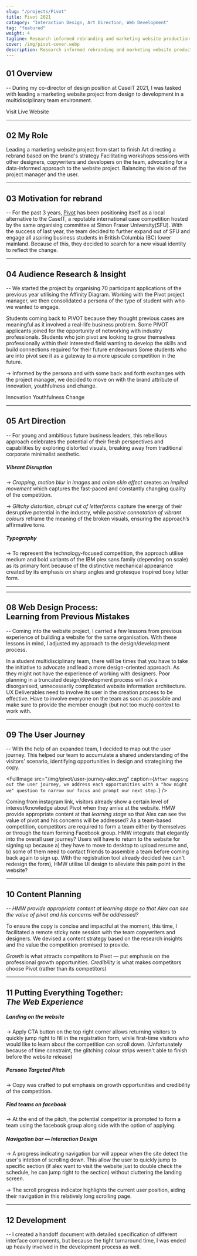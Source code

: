 ```yaml
---
slug: "/projects/Pivot"
title: Pivot 2021
catagory: "Interaction Design, Art Direction, Web Development"
tag: "featured"
weight: 4
tagline: Research informed rebranding and marketing website production for a BC based business competition
cover: /img/pivot-cover.webp
description: Research informed rebranding and marketing website production for a BC based business competition
---
```


## 01 Overview

-- During my co-director of design position at CaseIT 2021, I was tasked with leading a marketing website project from design to development in a multidisciplinary team environment.

<ProjectInfo>
  <ProjectInfoItem
    fieldName="Skills"
    value="Art Direction, Visual Design, Interaction Design, Web Development"
  />
  <ProjectInfoItem fieldName="Duration" value="1 month" />
  <ProjectInfoItem fieldName="Tools" value="Figma, ReactJS" />
  <ProjectInfoItem
    fieldName="Team"
    value="Amena Salman, Jasmeet Kaur, Denzel Tjokroardi"
  />
</ProjectInfo>

<ResourceLink url="https://pivot.caseit.org" resourceName="pivot-website">
  Visit Live Website
</ResourceLink>

---

## 02 My Role

<ListLayout noPadding>
  <ListItem>Leading a marketing website project from start to finish</ListItem>
  <ListItem>Art directing a rebrand based on the brand's strategy</ListItem>
  <ListItem>
    Facilitating workshops sessions with other designers, copywriters and
    developers on the team, advocating for a data-informed approach to the
    website project.
  </ListItem>
  <ListItem>Balancing the vision of the project manager and the user.</ListItem>
</ListLayout>

---

## 03 Motivation for rebrand

-- For the past 3 years, [Pivot](https://pivot.caseit.org) has been positioning itself as a local alternative to the CaseIT, a reputable international case competition hosted by the same organising committee at Simon Fraser University(SFU). With the success of last year, the team decided to further expand out of SFU and engage all aspiring business students in British Columbia (BC) lower mainland. Because of this, they decided to search for a new visual identity to reflect the change.

<FullImage
  src="/img/pivot/pivot-hall.webp"
  alt="Competitor Workshop session from pivot 2020, taken by Cody Leung"
  caption="Competitor Workshop session from pivot 2020, taken by Cody Leung"
/>

---

## 04 Audience Research & Insight

-- We started the project by organising 70 participant applications of the previous year utilising the Affinity Diagram. Working with the Pivot project manager, we then consolidated a persona of the type of student with who we wanted to engage.

<ListLayout noPadding full label="Major themes in participant's response">
  <ListItem heading="Real-life Scenario">
    Students coming back to PIVOT because they thought previous cases are
    meaningful as it involved a real-life business problem.
  </ListItem>
  <ListItem heading="Industry Netwroking Opportunities">
    Some PIVOT applicants joined for the opportunity of networking with industry
    professionals.
  </ListItem>
  <ListItem heading="Self Development">
    Students who join pivot are looking to grow themselves professionally within
    their interested field wanting to develop the skills and build connections
    required for their future endeavours
  </ListItem>
  <ListItem heading="Gateway to More Upscale Competition">
    Some students who are into pivot see it as a gateway to a more upscale
    competition in the future.
  </ListItem>
</ListLayout>

<FullImage src="/img/pivot/persona-alex.webp" alt="Driven Competitor persona" />

-> Informed by the persona and with some back and forth exchanges with the project manager, we decided to move on with the brand attribute of innovation, youthfulness and change.

<ListLayout noPadding secondary label="Brand attributes">
  <ListItem>Innovation</ListItem>
  <ListItem>Youthfulness</ListItem>
  <ListItem>Change</ListItem>
</ListLayout>

---

## 05 Art Direction

-- For young and ambitious future business leaders, this rebellious approach celebrates the potential of their fresh perspectives and capabilities by exploring distorted visuals, breaking away from traditional corporate minimalist aesthetic.

<FullImage
  src="/img/pivot/ad-moodboard.webp"
  alt="Art direction moodboard"
  noPadding
/>

##### Vibrant Disruption

-> _Cropping_, _motion blur in images_ and _onion skin effect_ creates an _implied movement_ which captures the fast-paced and constantly changing quality of the competition.

-> _Glitchy distortion_, _abrupt cut of letterforms_ capture the energy of their desruptive potential in the industry, while _positive connotation of vibrant colours_ reframe the meaning of the broken visuals, ensuring the approach’s affirmative tone.

<FullImage src="/img/pivot/ad-font.webp" alt="Art direction typography" />

##### Typography

-> To represent the technology-focused competition, the approach utilise medium and bold variants of the IBM plex sans family (depending on scale) as its primary font because of the distinctive mechanical appearance created by its emphasis on sharp angles and grotesque inspired boxy letter form.

---

<FullImage
  src="/img/pivot/application-social.webp"
  alt="Application - social media"
  caption="Art direction application on Instagram posts"
/>

<HalfImage
  src="/img/pivot/application-editorial-3.webp"
  alt="Application - social media"
  noPadding
/>

<HalfImage
  src="/img/pivot/application-editorial-2.webp"
  alt="Application - Editorial"
  noPadding
  secondary
/>

<FullImage
  src="/img/pivot/application-editorial-1.webp"
  alt="Application - Editorial"
  noPadding
  caption="Art direction application on sponsorship package"
/>

---

## 08 Web Design Process: <br/> Learning from Previous Mistakes

-- Coming into the website project, I carried a few lessons from previous experience of building a website for the same organisation. With these lessons in mind, I adjusted my approach to the design/development process.

<ListLayout noPadding label="My Learnings">
  <ListItem>
    In a student multidisciplinary team, there will be times that you have to
    take the initiative to advocate and lead a more design-oriented approach. As
    they might not have the experience of working with designers.
  </ListItem>
  <ListItem>
    Poor planning in a truncated design/development process will risk a
    disorganised, unnecessarily complicated website information architecture.
  </ListItem>
  <ListItem>
    UX Deliverables need to involve its user in the creation process to be
    effective. Have to involve everyone on the team as soon as possible and make
    sure to provide the member enough (but not too much) context to work with.
  </ListItem>
</ListLayout>

---

## 09 The User Journey

-- With the help of an expanded team, I decided to map out the user journey. This helped our team to accumulate a shared understanding of the visitors' scenario, identifying opportunities in design and strategising the copy.

<FullImage
  src="/img/pivot/user-journey-alex.svg"
  caption={`After mapping out the user journey, we address each opportunities with a "how might we" question to narrow our focus and prompt our next step.`}
/>

<ListLayout noPadding label="User Journey Focus" full>
  <ListItem heading="1. State of incoming visitors">
    Coming from instagram link, visitors already show a certain level of
    interest/knowledge about Pivot when they arrive at the website. HMW provide
    appropriate content at that <em>learning stage</em> so that Alex can see the
    value of pivot and his concerns will be addressed?
  </ListItem>
  <ListItem heading="2. Visitors might not have a Team">
    As a team-based competition, competitors are required to form a team either
    by themselves or through the team forming Facebook group. HMW integrate that
    elegantly into the overall user journey?
  </ListItem>
  <ListItem heading="3. Pain Point: Re-visiting Website for Signup">
    Users will have to return to the website for signing up because a) they have
    to move to desktop to upload resume and, b) some of them need to contact
    friends to assemble a team before coming back again to sign up. With the
    registration tool already decided (we can't redesign the form), HMW utilise
    UI design to alleviate this pain point in the website?
  </ListItem>
</ListLayout>

---

## 10 Content Planning

-- <em>HMW provide appropriate content at learning stage
so that Alex can see the value of pivot and his concerns will be addressed?</em>

To ensure the copy is concise and impactful at the moment, this time, I facilitated a remote sticky note session with the team copywriters and designers.
We devised a content strategy based on the research insights and the value the competition promised to provide.

<FullImage
  src="/img/pivot/content-planning.webp"
  alt="content planning"
  caption="Remote Affinity Diagram Session"
/>

<ListLayout noPadding label="Content Strategy">
  <ListItem>
    <em>Growth</em> is what attracts competitors to Pivot — put emphasis on the
    professional growth opportunities.
  </ListItem>
  <ListItem>
    <em>Credibility</em> is what makes competitors choose Pivot (rather than its
    competitors)
  </ListItem>
</ListLayout>

---

## 11 Putting Everything Together: <br/> <em>The Web Experience</em>

<FullImage src="/img/pivot/web-landing.webp" alt="landing page" />

##### Landing on the website

-> Apply CTA button on the top right corner allows returning visitors to quickly jump right to fill in the registration form, while first-time visitors who would like to learn about the competition can scroll down. (Unfortunately because of time constraint, the glitching colour strips weren't able to finish before the website release)

<FullImage src="/img/pivot/web-pitch.webp" alt="Pitch" />

##### Persona Targeted Pitch

-> Copy was crafted to put emphasis on growth opportunities and credibility of the competition.

<FullImage src="/img/pivot/web-facebook.webp" alt="connecting to facebook" />

##### Find teams on facebook

-> At the end of the pitch, the potential competitor is prompted to form a team using the facebook group along side with the option of applying.

<InterfaceDemo url="https://www.sfu.ca/~kkl64/videos/pivot/demo-navigation.mp4" />

##### Navigation bar — Interaction Design

-> A progress indicating navigation bar will appear when the site detect the user's intetion of scrolling down. This allow the user to quickly jump to specific section (if alex want to visit the website just to double check the schedule, he can jump right to the section) without cluttering the landing screen.

-> The scroll progress indicator highlights the current user position, aiding their navigation in this relatively long scrolling page.

---

## 12 Development

-- I created a handoff document with detailed specification of different interface components, but because the tight turnaround time, I was ended up heavily involved in the development process as well.

<FullImage src="/img/pivot/handoff-specification.webp" />
